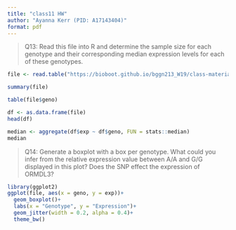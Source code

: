 ```yaml
---
title: "class11 HW"
author: "Ayanna Kerr (PID: A17143404)"
format: pdf
---
```


> Q13: Read this file into R and determine the sample size for each genotype and their 
corresponding median expression levels for each of these genotypes.

```r
file <- read.table("https://bioboot.github.io/bggn213_W19/class-material/rs8067378_ENSG00000172057.6.txt")

summary(file)
```


```r
table(file$geno)
```

```r
df <- as.data.frame(file)
head(df)
```


```r
median <- aggregate(df$exp ~ df$geno, FUN = stats::median)
median
```

> Q14: Generate a boxplot with a box per genotype. What could you infer from the relative 
expression value between A/A and G/G displayed in this plot? Does the SNP effect the 
expression of ORMDL3? 

```r
library(ggplot2)
ggplot(file, aes(x = geno, y = exp))+
  geom_boxplot()+
  labs(x = "Genotype", y = "Expression")+
  geom_jitter(width = 0.2, alpha = 0.4)+
  theme_bw()
```



















